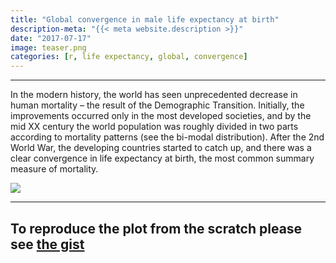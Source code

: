 ```yaml
---
title: "Global convergence in male life expectancy at birth"
description-meta: "{{< meta website.description >}}"
date: "2017-07-17"
image: teaser.png
categories: [r, life expectancy, global, convergence]
---
```


***

In the modern history, the world has seen unprecedented decrease in human mortality -- the result of the Demographic Transition. Initially, the improvements occurred only in the most developed societies, and by the mid XX century the world population was roughly divided in two parts according to mortality patterns (see the bi-modal distribution). After the 2nd World War, the developing countries started to catch up, and there was a clear convergence in life expectancy at birth, the most common summary measure of mortality.

![](e0-convergence.png)

***

::: {.callout-tip}
# To reproduce the plot from the scratch please see [the gist][gist]
:::


[gist]: https://gist.github.com/ikashnitsky/2f6e29acbb9cbeb1694630c5932b8ad5
